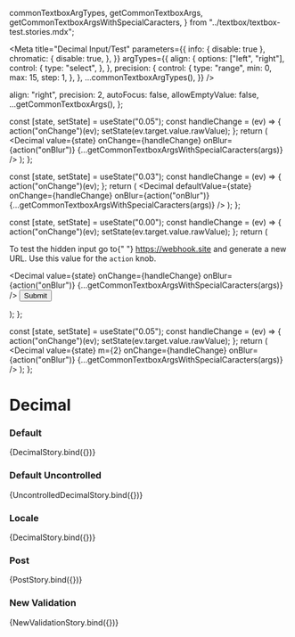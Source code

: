 
  commonTextboxArgTypes,
  getCommonTextboxArgs,
  getCommonTextboxArgsWithSpecialCaracters,
} from "../textbox/textbox-test.stories.mdx";

<Meta
  title="Decimal Input/Test"
  parameters={{
    info: { disable: true },
    chromatic: {
      disable: true,
    },
  }}
  argTypes={{
    align: {
      options: ["left", "right"],
      control: {
        type: "select",
      },
    },
    precision: {
      control: {
        type: "range",
        min: 0,
        max: 15,
        step: 1,
      },
    },
    ...commonTextboxArgTypes(),
  }}
/>

  align: "right",
  precision: 2,
  autoFocus: false,
  allowEmptyValue: false,
  ...getCommonTextboxArgs(),
};

  const [state, setState] = useState("0.05");
  const handleChange = (ev) => {
    action("onChange")(ev);
    setState(ev.target.value.rawValue);
  };
  return (
    <Decimal
      value={state}
      onChange={handleChange}
      onBlur={action("onBlur")}
      {...getCommonTextboxArgsWithSpecialCaracters(args)}
    />
  );
};

  const [state, setState] = useState("0.03");
  const handleChange = (ev) => {
    action("onChange")(ev);
  };
  return (
    <Decimal
      defaultValue={state}
      onChange={handleChange}
      onBlur={action("onBlur")}
      {...getCommonTextboxArgsWithSpecialCaracters(args)}
    />
  );
};

  const [state, setState] = useState("0.00");
  const handleChange = (ev) => {
    action("onChange")(ev);
    setState(ev.target.value.rawValue);
  };
  return (
    <form method="POST" action={actionArg} target="_blank">
      <p>
        To test the hidden input go to{" "}
        <a href="https://webhook.site">https://webhook.site</a> and generate a
        new URL. Use this value for the <code>action</code> knob.
      </p>
      <Decimal
        value={state}
        onChange={handleChange}
        onBlur={action("onBlur")}
        {...getCommonTextboxArgsWithSpecialCaracters(args)}
      />
      <button type="submit">Submit</button>
    </form>
  );
};

  const [state, setState] = useState("0.05");
  const handleChange = (ev) => {
    action("onChange")(ev);
    setState(ev.target.value.rawValue);
  };
  return (
    <CarbonProvider validationRedesignOptIn>
      <Decimal
        value={state}
        m={2}
        onChange={handleChange}
        onBlur={action("onBlur")}
        {...getCommonTextboxArgsWithSpecialCaracters(args)}
      />
    </CarbonProvider>
  );
};

# Decimal

### Default

<Canvas>
  <Story name="default" args={commonArgs}>
    {DecimalStory.bind({})}
  </Story>
</Canvas>

### Default Uncontrolled

<Preview>
  <Story name="uncontrolled default" args={commonArgs}>
    {UncontrolledDecimalStory.bind({})}
  </Story>
</Preview>

### Locale

<Canvas>
  <Story
    name="locale"
    argTypes={{
      locale: {
        options: ["en", "fr", "no", "es-ES", "pt-PT", "it"],
        control: { type: "select" },
      },
    }}
    args={{ ...commonArgs, locale: undefined }}
  >
    {DecimalStory.bind({})}
  </Story>
</Canvas>

### Post

<Canvas>
  <Story name="post" args={{ ...commonArgs, action: "" }}>
    {PostStory.bind({})}
  </Story>
</Canvas>

### New Validation

<Canvas>
  <Story name="new validation" args={commonArgs}>
    {NewValidationStory.bind({})}
  </Story>
</Canvas>
